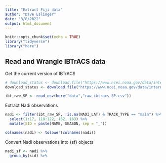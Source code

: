 ```yaml
---
title: "Extract Fiji data"
author: "Dave Eslinger"
date: "3/8/2022"
output: html_document
---
```


```r
knitr::opts_chunk$set(echo = TRUE)
library("tidyverse")
library("here")
```

## Read and Wrangle IBTrACS data

Get the current version of IBTrACS

```r
# download_status <- download.file("https://www.ncei.noaa.gov/data/international-best-track-archive-for-climate-stewardship-ibtracs/v04r00/access/csv/ibtracs.ALL.list.v04r00.csv", here("data","raw_ibtracs.csv"))
download_status <- download.file("https://www.ncei.noaa.gov/data/international-best-track-archive-for-climate-stewardship-ibtracs/v04r00/access/csv/ibtracs.SP.list.v04r00.csv", here("data","raw_ibtracs_SP.csv"))

ibt_raw_SP <- read_csv(here("data","raw_ibtracs_SP.csv"))
```

Extract Nadi observations

```r

nadi <- filter(ibt_raw_SP, !is.na(NADI_LAT) & TRACK_TYPE == "main") %>% 
  select(1:17, 118:122, 162, 163) %>% 
  mutate(SID = paste(NAME, SEASON, sep = "_"))

colnames(nadi) <- tolower(colnames(nadi))
```
Convert Nadi observations into {sf} objects

```r

nadi_sf <- nadi %>% 
  group_by(sid) %>% 
  

```


